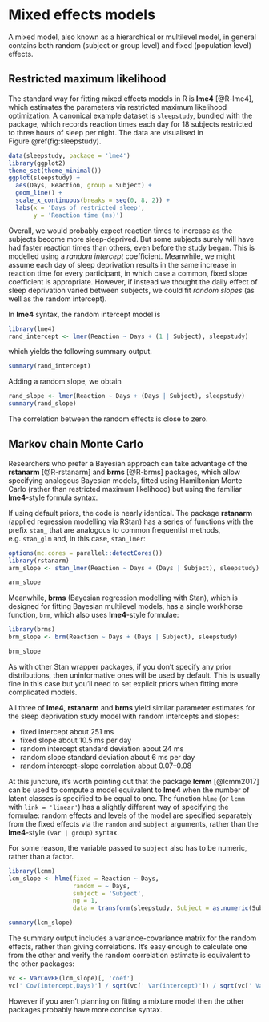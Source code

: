 # Mixed effects models

A mixed model, also known as a hierarchical or multilevel model, in general contains both random (subject or group level) and fixed (population level) effects.

## Restricted maximum likelihood

The standard way for fitting mixed effects models in R is **lme4** [@R-lme4], which estimates the parameters via restricted maximum likelihood optimization.
A canonical example dataset is `sleepstudy`, bundled with the package, which records reaction times each day for 18 subjects restricted to three hours of sleep per night.
The data are visualised in Figure \@ref(fig:sleepstudy).

```r
data(sleepstudy, package = 'lme4')
library(ggplot2)
theme_set(theme_minimal())
ggplot(sleepstudy) +
  aes(Days, Reaction, group = Subject) +
  geom_line() +
  scale_x_continuous(breaks = seq(0, 8, 2)) +
  labs(x = 'Days of restricted sleep',
       y = 'Reaction time (ms)')
```

Overall, we would probably expect reaction times to increase as the subjects become more sleep-deprived.
But some subjects surely will have had faster reaction times than others, even before the study began.
This is modelled using a _random intercept_ coefficient.
Meanwhile, we might assume each day of sleep deprivation results in the same increase in reaction time for every participant, in which case a common, fixed slope coefficient is appropriate.
However, if instead we thought the daily effect of sleep deprivation varied between subjects, we could fit _random slopes_ (as well as the random intercept).

In **lme4** syntax, the random intercept model is
```r
library(lme4)
rand_intercept <- lmer(Reaction ~ Days + (1 | Subject), sleepstudy)
```
which yields the following summary output.
```r
summary(rand_intercept)
```

Adding a random slope, we obtain
```r
rand_slope <- lmer(Reaction ~ Days + (Days | Subject), sleepstudy)
summary(rand_slope)
```

The correlation between the random effects is close to zero.

## Markov chain Monte Carlo

Researchers who prefer a Bayesian approach can take advantage of the **rstanarm** [@R-rstanarm] and **brms** [@R-brms] packages, which allow specifying analogous Bayesian models, fitted using Hamiltonian Monte Carlo (rather than restricted maximum likelihood) but using the familiar **lme4**-style formula syntax.

If using default priors, the code is nearly identical.
The package **rstanarm** (applied regression modelling via RStan) has a series of functions with the prefix `stan_` that are analogous to common frequentist methods, e.g. `stan_glm` and, in this case, `stan_lmer`:
```r
options(mc.cores = parallel::detectCores())
library(rstanarm)
arm_slope <- stan_lmer(Reaction ~ Days + (Days | Subject), sleepstudy)
```

```r
arm_slope
```

Meanwhile, **brms** (Bayesian regression modelling with Stan), which is designed for fitting Bayesian multilevel models, has a single workhorse function, `brm`, which also uses **lme4**-style formulae:

```r
library(brms)
brm_slope <- brm(Reaction ~ Days + (Days | Subject), sleepstudy)
```

```r
brm_slope
```

As with other Stan wrapper packages, if you don't specify any prior distributions, then uninformative ones will be used by default.
This is usually fine in this case but you'll need to set explicit priors when fitting more complicated models.

All three of **lme4**, **rstanarm** and **brms** yield similar parameter estimates for the sleep deprivation study model with random intercepts and slopes:

- fixed intercept about 251 ms
- fixed slope about 10.5 ms per day
- random intercept standard deviation about 24 ms
- random slope standard deviation about 6 ms per day
- random intercept--slope correlation about 0.07--0.08

At this juncture, it's worth pointing out that the package **lcmm** [@lcmm2017] can be used to compute a model equivalent to **lme4** when the number of latent classes is specified to be equal to one.
The function `hlme` (or `lcmm` with `link = 'linear'`) has a slightly different way of specifying the formulae: random effects and levels of the model are specified separately from the fixed effects via the `random` and `subject` arguments, rather than the **lme4**-style `(var | group)` syntax.

For some reason, the variable passed to `subject` also has to be numeric, rather than a factor.
```r
library(lcmm)
lcm_slope <- hlme(fixed = Reaction ~ Days,
                  random = ~ Days,
                  subject = 'Subject',
                  ng = 1,
                  data = transform(sleepstudy, Subject = as.numeric(Subject)))
```

```r
summary(lcm_slope)
```

The summary output includes a variance-covariance matrix for the random effects, rather than giving correlations.
It's easy enough to calculate one from the other and verify the random correlation estimate is equivalent to the other packages:

```r
vc <- VarCovRE(lcm_slope)[, 'coef']
vc[' Cov(intercept,Days)'] / sqrt(vc[' Var(intercept)']) / sqrt(vc[' Var(Days)'])
```

However if you aren't planning on fitting a mixture model then the other packages probably have more concise syntax.
